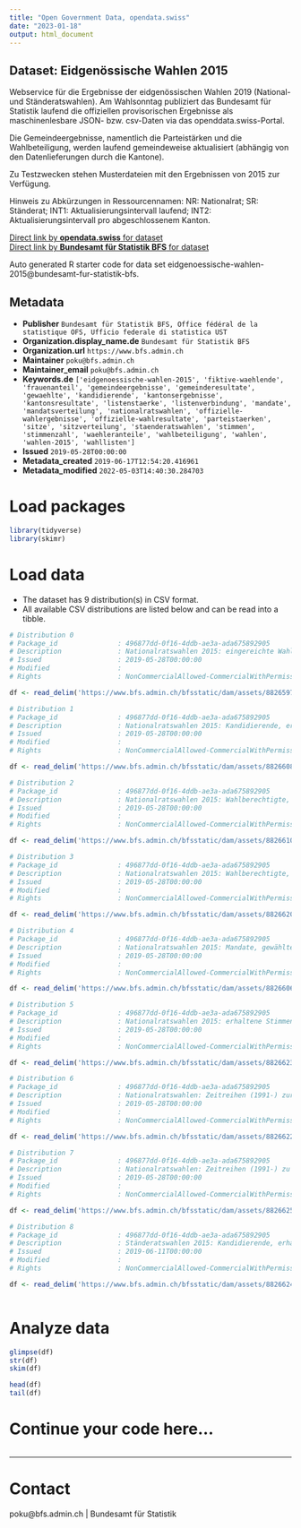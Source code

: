 ```yaml
---
title: "Open Government Data, opendata.swiss"
date: "2023-01-18"
output: html_document
---
```


## Dataset: Eidgenössische Wahlen 2015

Webservice für die Ergebnisse der eidgenössischen Wahlen 2019 (National- und Ständeratswahlen). Am Wahlsonntag publiziert das Bundesamt für Statistik laufend die offiziellen provisorischen Ergebnisse als maschinenlesbare JSON- bzw. csv-Daten via das openddata.swiss-Portal.

Die Gemeindeergebnisse, namentlich die Parteistärken und die Wahlbeteiligung, werden laufend gemeindeweise aktualisiert (abhängig von den Datenlieferungen durch die Kantone).

Zu Testzwecken stehen Musterdateien mit den Ergebnissen von 2015 zur Verfügung.

Hinweis zu Abkürzungen in Ressourcennamen: NR: Nationalrat; SR: Ständerat; INT1: Aktualisierungsintervall laufend; INT2: Aktualisierungsintervall pro abgeschlossenem Kanton.


[Direct link by **opendata.swiss** for dataset](https://opendata.swiss/de/dataset/eidg-wahlen-2015)<br>
[Direct link by **Bundesamt für Statistik BFS** for dataset](https://www.bfs.admin.ch/bfs/de/home/statistiken/politik/wahlen.html)

Auto generated R starter code for data set eidgenoessische-wahlen-2015@bundesamt-fur-statistik-bfs.

## Metadata

- **Publisher** `Bundesamt für Statistik BFS, Office fédéral de la statistique OFS, Ufficio federale di statistica UST`
- **Organization.display_name.de** `Bundesamt für Statistik BFS`
- **Organization.url** `https://www.bfs.admin.ch`
- **Maintainer** `poku@bfs.admin.ch`
- **Maintainer_email** `poku@bfs.admin.ch`
- **Keywords.de** `['eidgenoessische-wahlen-2015', 'fiktive-waehlende', 'frauenanteil', 'gemeindeergebnisse', 'gemeinderesultate', 'gewaehlte', 'kandidierende', 'kantonsergebnisse', 'kantonsresultate', 'listenstaerke', 'listenverbindung', 'mandate', 'mandatsverteilung', 'nationalratswahlen', 'offizielle-wahlergebnisse', 'offizielle-wahlresultate', 'parteistaerken', 'sitze', 'sitzverteilung', 'staenderatswahlen', 'stimmen', 'stimmenzahl', 'waehleranteile', 'wahlbeteiligung', 'wahlen', 'wahlen-2015', 'wahllisten']`
- **Issued** `2019-05-28T00:00:00`
- **Metadata_created** `2019-06-17T12:54:20.416961`
- **Metadata_modified** `2022-05-03T14:40:30.284703`


# Load packages

```r

library(tidyverse)
library(skimr)

```

# Load data

-   The dataset has 9 distribution(s) in CSV format.
-   All available CSV distributions are listed below and can be read into a tibble.

```r

# Distribution 0
# Package_id               : 496877dd-0f16-4ddb-ae3a-ada675892905
# Description              : Nationalratswahlen 2015: eingereichte Wahllisten, Listenverbindungen, erhaltene Stimmen, Listenstärke und Mandate, nach Kantonen. Aktualisierungsintervall: pro abgeschlossenem Kanton.
# Issued                   : 2019-05-28T00:00:00
# Modified                 : 
# Rights                   : NonCommercialAllowed-CommercialWithPermission-ReferenceRequired

df <- read_delim('https://www.bfs.admin.ch/bfsstatic/dam/assets/8826597/appendix')

# Distribution 1
# Package_id               : 496877dd-0f16-4ddb-ae3a-ada675892905
# Description              : Nationalratswahlen 2015: Kandidierende, erhaltene Stimmen und Status (gewählt/nicht gewählt), nach Kantonen. Aktualisierungsintervall: pro abgeschlossenem Kanton.
# Issued                   : 2019-05-28T00:00:00
# Modified                 : 
# Rights                   : NonCommercialAllowed-CommercialWithPermission-ReferenceRequired

df <- read_delim('https://www.bfs.admin.ch/bfsstatic/dam/assets/8826608/appendix')

# Distribution 2
# Package_id               : 496877dd-0f16-4ddb-ae3a-ada675892905
# Description              : Nationalratswahlen 2015: Wahlberechtigte, Wählende, Wahlbeteiligung und Veränderung der Wahlbeteiligung (Schweiz und Kantone). Aktualisierungsintervall: pro abgeschlossenem Kanton.
# Issued                   : 2019-05-28T00:00:00
# Modified                 : 
# Rights                   : NonCommercialAllowed-CommercialWithPermission-ReferenceRequired

df <- read_delim('https://www.bfs.admin.ch/bfsstatic/dam/assets/8826610/appendix')

# Distribution 3
# Package_id               : 496877dd-0f16-4ddb-ae3a-ada675892905
# Description              : Nationalratswahlen 2015: Wahlberechtigte, Wählende, Wahlbeteiligung und Veränderung der Wahlbeteiligung (Gemeinden). Aktualisierungsintervall: laufend.
# Issued                   : 2019-05-28T00:00:00
# Modified                 : 
# Rights                   : NonCommercialAllowed-CommercialWithPermission-ReferenceRequired

df <- read_delim('https://www.bfs.admin.ch/bfsstatic/dam/assets/8826620/appendix')

# Distribution 4
# Package_id               : 496877dd-0f16-4ddb-ae3a-ada675892905
# Description              : Nationalratswahlen 2015: Mandate, gewählte Frauen und Männer, Parteistärke sowie Veränderung zu den letzten Wahlen, fiktive Wählende und stärkste Partei (Schweiz und Kanton). Aktualisierungsintervall: pro abgeschlossenem Kanton.
# Issued                   : 2019-05-28T00:00:00
# Modified                 : 
# Rights                   : NonCommercialAllowed-CommercialWithPermission-ReferenceRequired

df <- read_delim('https://www.bfs.admin.ch/bfsstatic/dam/assets/8826606/appendix')

# Distribution 5
# Package_id               : 496877dd-0f16-4ddb-ae3a-ada675892905
# Description              : Nationalratswahlen 2015: erhaltene Stimmen, Parteistärke sowie Veränderung zu den letzten Wahlen, stärkste Partei (Gemeinden). Aktualisierungsintervall: laufend.
# Issued                   : 2019-05-28T00:00:00
# Modified                 : 
# Rights                   : NonCommercialAllowed-CommercialWithPermission-ReferenceRequired

df <- read_delim('https://www.bfs.admin.ch/bfsstatic/dam/assets/8826623/appendix')

# Distribution 6
# Package_id               : 496877dd-0f16-4ddb-ae3a-ada675892905
# Description              : Nationalratswahlen: Zeitreihen (1991-) zur Wahlbeteiligung und zum Frauenanteil in % (Schweiz und Kantone). Aktualisierungsintervall: pro abgeschlossenem Kanton.
# Issued                   : 2019-05-28T00:00:00
# Modified                 : 
# Rights                   : NonCommercialAllowed-CommercialWithPermission-ReferenceRequired

df <- read_delim('https://www.bfs.admin.ch/bfsstatic/dam/assets/8826622/appendix')

# Distribution 7
# Package_id               : 496877dd-0f16-4ddb-ae3a-ada675892905
# Description              : Nationalratswahlen: Zeitreihen (1991-) zu Listen, Kandidierenden, Parteistärken, Mandaten, gewählten Frauen und Männern, stärkste Partei (Schweiz und Kantone). Aktualisierungsintervall: pro abgeschlossenem Kanton.
# Issued                   : 2019-05-28T00:00:00
# Modified                 : 
# Rights                   : NonCommercialAllowed-CommercialWithPermission-ReferenceRequired

df <- read_delim('https://www.bfs.admin.ch/bfsstatic/dam/assets/8826625/appendix')

# Distribution 8
# Package_id               : 496877dd-0f16-4ddb-ae3a-ada675892905
# Description              : Ständeratswahlen 2015: Kandidierende, erhaltene Stimmen und Status (gewählt/nicht gewählt), nach Kantonen. Aktualisierungsintervall: pro abgeschlossenem Kanton.
# Issued                   : 2019-06-11T00:00:00
# Modified                 : 
# Rights                   : NonCommercialAllowed-CommercialWithPermission-ReferenceRequired

df <- read_delim('https://www.bfs.admin.ch/bfsstatic/dam/assets/8826624/appendix')



```

# Analyze data

```r

glimpse(df)
str(df)
skim(df)

head(df)
tail(df)

```

# Continue your code here...

```r

```

------------------------------------------------------------------------

# Contact

poku@bfs.admin.ch | Bundesamt für Statistik
